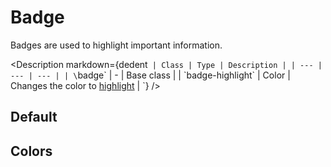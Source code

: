 
# Badge

Badges are used to highlight important information.

<Description
  markdown={dedent`
  | Class | Type | Description |
  | --- | --- | --- |
  | \`badge\` | - | Base class |
  | \`badge-highlight\` | Color | Changes the color to [highlight](?path=/docs/tokens-colors--page) |
`}
/>

## Default

<Canvas>
  <Story id="components-badge--default" />
</Canvas>

## Colors

<Canvas>
  <Story id="components-badge--colors" />
</Canvas>
